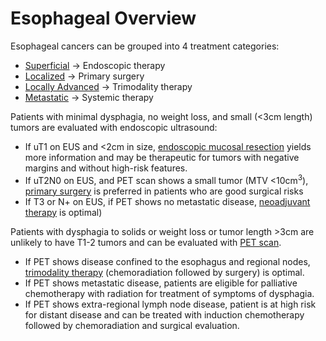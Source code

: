 # Esophageal Overview {#EsoIntro}

Esophageal cancers can be grouped into 4 treatment categories:

-   [Superficial](#superficial) $\rightarrow$ Endoscopic therapy
-   [Localized](#localized) $\rightarrow$ Primary surgery
-   [Locally Advanced](#locally_advanced) $\rightarrow$ Trimodality therapy
-   [Metastatic](#metastatic) $\rightarrow$ Systemic therapy

Patients with minimal dysphagia, no weight loss, and small (\<3cm length) tumors are evaluated with endoscopic ultrasound:

-   If uT1 on EUS and \<2cm in size, [endoscopic mucosal resection](#emr) yields more information and may be therapeutic for tumors with negative margins and without high-risk features.
-   If uT2N0 on EUS, and PET scan shows a small tumor (MTV \<10cm^3^), [primary surgery](#primary_surgery) is preferred in patients who are good surgical risks
-   If T3 or N+ on EUS, if PET shows no metastatic disease, [neoadjuvant therapy](#trimodality) is optimal)

Patients with dysphagia to solids or weight loss or tumor length \>3cm are unlikely to have T1-2 tumors and can be evaluated with [PET scan](#pet).

-   If PET shows disease confined to the esophagus and regional nodes, [trimodality therapy](#trimodality) (chemoradiation followed by surgery) is optimal.
-   If PET shows metastatic disease, patients are eligible for palliative chemotherapy with radiation for treatment of symptoms of dysphagia.
-   If PET shows extra-regional lymph node disease, patient is at high risk for distant disease and can be treated with induction chemotherapy followed by chemoradiation and surgical evaluation.
